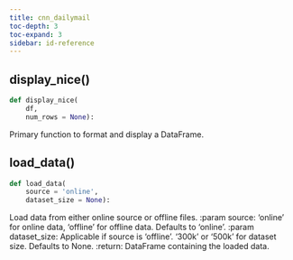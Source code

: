 ```yaml
---
title: cnn_dailymail
toc-depth: 3
toc-expand: 3
sidebar: id-reference
---
```


## display_nice[()]{.muted}

```python
def display_nice(
    df,
    num_rows = None):
```

Primary function to format and display a DataFrame.

## load_data[()]{.muted}

```python
def load_data(
    source = 'online',
    dataset_size = None):
```

Load data from either online source or offline files. :param source: 'online' for online data, 'offline' for offline data. Defaults to 'online'. :param dataset_size: Applicable if source is 'offline'. '300k' or '500k' for dataset size. Defaults to None. :return: DataFrame containing the loaded data.
